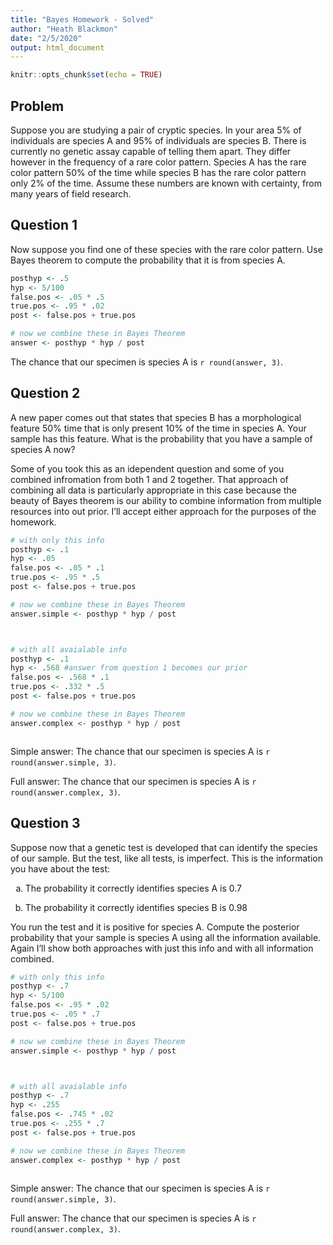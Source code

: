 ```yaml
---
title: "Bayes Homework - Solved"
author: "Heath Blackmon"
date: "2/5/2020"
output: html_document
---
```


```r
knitr::opts_chunk$set(echo = TRUE)
```

## Problem
Suppose you are studying a pair of cryptic species. In your area 5% of individuals are species A and 95% of individuals are species B. There is currently no genetic assay capable of telling them apart. They differ however in the frequency of a rare color pattern. Species A has the rare color pattern 50% of the time while species B has the rare color pattern only 2% of the time. Assume these numbers are known with certainty, from many years of field research. 

## Question 1
Now suppose you find one of these species with the rare color pattern. Use Bayes theorem to compute the probability that it is from species A.


```r
posthyp <- .5
hyp <- 5/100
false.pos <- .05 * .5
true.pos <- .95 * .02
post <- false.pos + true.pos

# now we combine these in Bayes Theorem
answer <- posthyp * hyp / post

```


The chance that our specimen is species A is `r round(answer, 3)`.


## Question 2

A new paper comes out that states that species B has a morphological feature 50% time that is only present 10% of the time in species A. Your sample has this feature. What is the probability that you have a sample of species A now?

Some of you took this as an idependent question and some of you combined infromation from both 1 and 2 together. That approach of combining all data is particularly appropriate in this case because the beauty of Bayes theorem is our ability to combine information from multiple resources into out prior. I'll accept either approach for the purposes of the homework.

```r
# with only this info
posthyp <- .1
hyp <- .05 
false.pos <- .05 * .1
true.pos <- .95 * .5
post <- false.pos + true.pos

# now we combine these in Bayes Theorem
answer.simple <- posthyp * hyp / post



# with all avaialable info
posthyp <- .1
hyp <- .568 #answer from question 1 becomes our prior
false.pos <- .568 * .1
true.pos <- .332 * .5
post <- false.pos + true.pos

# now we combine these in Bayes Theorem
answer.complex <- posthyp * hyp / post



```

Simple answer: The chance that our specimen is species A is `r round(answer.simple, 3)`.

Full answer: The chance that our specimen is species A is `r round(answer.complex, 3)`.



## Question 3

Suppose now that a genetic test is developed that can identify the species of our sample. But the test, like all tests, is imperfect. This is the information you have about the test:

a. The probability it correctly identifies species A is 0.7

b. The probability it correctly identifies species B is 0.98

You run the test and it is positive for species A. Compute the posterior probability that your sample is
species A using all the information available. Again I'll show both approaches with just this info and with all information combined.


```r
# with only this info
posthyp <- .7
hyp <- 5/100
false.pos <- .95 * .02
true.pos <- .05 * .7
post <- false.pos + true.pos

# now we combine these in Bayes Theorem
answer.simple <- posthyp * hyp / post



# with all avaialable info
posthyp <- .7
hyp <- .255
false.pos <- .745 * .02
true.pos <- .255 * .7
post <- false.pos + true.pos

# now we combine these in Bayes Theorem
answer.complex <- posthyp * hyp / post



```


Simple answer: The chance that our specimen is species A is `r round(answer.simple, 3)`.

Full answer: The chance that our specimen is species A is `r round(answer.complex, 3)`.





